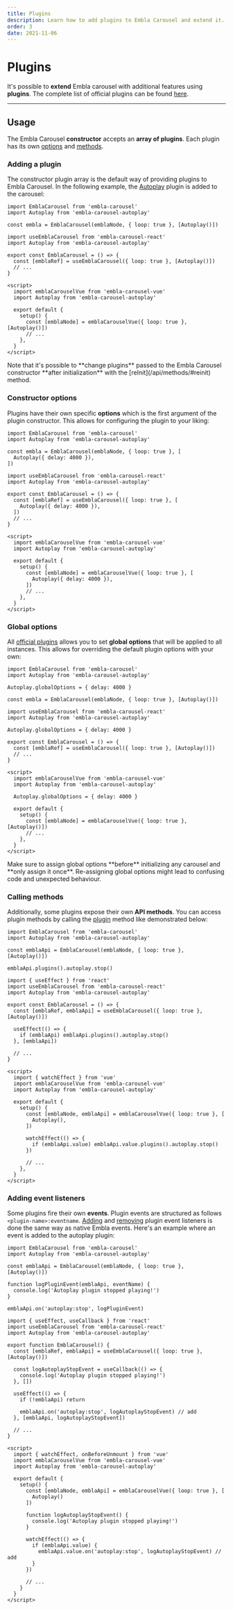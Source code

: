```yaml
---
title: Plugins
description: Learn how to add plugins to Embla Carousel and extend it.
order: 3
date: 2021-11-06
---
```



# Plugins

It's possible to **extend** Embla carousel with additional features using **plugins**. The complete list of official plugins can be found [here](/plugins/).

---

## Usage

The Embla Carousel **constructor** accepts an **array of plugins**. Each plugin has its own [options](/api/plugins/#constructor-options) and [methods](/api/plugins/#calling-methods).

### Adding a plugin

The constructor plugin array is the default way of providing plugins to Embla Carousel. In the following example, the [Autoplay](/plugins/autoplay/) plugin is added to the carousel:

<Tabs groupId="library">
<TabsItem label="Vanilla" value="vanilla">

```js{4}
import EmblaCarousel from 'embla-carousel'
import Autoplay from 'embla-carousel-autoplay'

const embla = EmblaCarousel(emblaNode, { loop: true }, [Autoplay()])
```

</TabsItem>
<TabsItem label="React" value="react">

```jsx{5}
import useEmblaCarousel from 'embla-carousel-react'
import Autoplay from 'embla-carousel-autoplay'

export const EmblaCarousel = () => {
  const [emblaRef] = useEmblaCarousel({ loop: true }, [Autoplay()])
  // ...
}
```

</TabsItem>
<TabsItem label="Vue" value="vue">

```html{7}
<script>
  import emblaCarouselVue from 'embla-carousel-vue'
  import Autoplay from 'embla-carousel-autoplay'

  export default {
    setup() {
      const [emblaNode] = emblaCarouselVue({ loop: true }, [Autoplay()])
      // ...
    },
  }
</script>
```

</TabsItem>
</Tabs>

<Admonition>
  Note that it's possible to **change plugins** passed to the Embla Carousel
  constructor **after initialization** with the [reInit](/api/methods/#reinit)
  method.
</Admonition>

### Constructor options

Plugins have their own specific **options** which is the first argument of the plugin constructor. This allows for configuring the plugin to your liking:

<Tabs groupId="library">
<TabsItem label="Vanilla" value="vanilla">

```js{5}
import EmblaCarousel from 'embla-carousel'
import Autoplay from 'embla-carousel-autoplay'

const embla = EmblaCarousel(emblaNode, { loop: true }, [
  Autoplay({ delay: 4000 }),
])
```

</TabsItem>
<TabsItem label="React" value="react">

```jsx{6}
import useEmblaCarousel from 'embla-carousel-react'
import Autoplay from 'embla-carousel-autoplay'

export const EmblaCarousel = () => {
  const [emblaRef] = useEmblaCarousel({ loop: true }, [
    Autoplay({ delay: 4000 }),
  ])
  // ...
}
```

</TabsItem>
<TabsItem label="Vue" value="vue">

```html{8}
<script>
  import emblaCarouselVue from 'embla-carousel-vue'
  import Autoplay from 'embla-carousel-autoplay'

  export default {
    setup() {
      const [emblaNode] = emblaCarouselVue({ loop: true }, [
        Autoplay({ delay: 4000 }),
      ])
      // ...
    },
  }
</script>
```

</TabsItem>
</Tabs>

### Global options

All [official plugins](/plugins/) allows you to set **global options** that will be applied to all instances. This allows for overriding the default plugin options with your own:

<Tabs groupId="library">
<TabsItem label="Vanilla" value="vanilla">

```js{4}
import EmblaCarousel from 'embla-carousel'
import Autoplay from 'embla-carousel-autoplay'

Autoplay.globalOptions = { delay: 4000 }

const embla = EmblaCarousel(emblaNode, { loop: true }, [Autoplay()])
```

</TabsItem>
<TabsItem label="React" value="react">

```jsx{4}
import useEmblaCarousel from 'embla-carousel-react'
import Autoplay from 'embla-carousel-autoplay'

Autoplay.globalOptions = { delay: 4000 }

export const EmblaCarousel = () => {
  const [emblaRef] = useEmblaCarousel({ loop: true }, [Autoplay()])
  // ...
}
```

</TabsItem>
<TabsItem label="Vue" value="vue">

```html{5}
<script>
  import emblaCarouselVue from 'embla-carousel-vue'
  import Autoplay from 'embla-carousel-autoplay'

  Autoplay.globalOptions = { delay: 4000 }

  export default {
    setup() {
      const [emblaNode] = emblaCarouselVue({ loop: true }, [Autoplay()])
      // ...
    },
  }
</script>
```

</TabsItem>
</Tabs>

<Admonition type="warning">
  Make sure to assign global options **before** initializing any carousel and
  **only assign it once**. Re-assigning global options might lead to confusing
  code and unexpected behaviour.
</Admonition>

### Calling methods

Additionally, some plugins expose their own **API methods**. You can access plugin methods by calling the [plugin](/api/methods/#plugins) method like demonstrated below:

<Tabs groupId="library">
<TabsItem label="Vanilla" value="vanilla">

```js{6}
import EmblaCarousel from 'embla-carousel'
import Autoplay from 'embla-carousel-autoplay'

const emblaApi = EmblaCarousel(emblaNode, { loop: true }, [Autoplay()])

emblaApi.plugins().autoplay.stop()
```

</TabsItem>
<TabsItem label="React" value="react">

```jsx{9}
import { useEffect } from 'react'
import useEmblaCarousel from 'embla-carousel-react'
import Autoplay from 'embla-carousel-autoplay'

export const EmblaCarousel = () => {
  const [emblaRef, emblaApi] = useEmblaCarousel({ loop: true }, [Autoplay()])

  useEffect(() => {
    if (emblaApi) emblaApi.plugins().autoplay.stop()
  }, [emblaApi])

  // ...
}
```

</TabsItem>
<TabsItem label="Vue" value="vue">

```html{13}
<script>
  import { watchEffect } from 'vue'
  import emblaCarouselVue from 'embla-carousel-vue'
  import Autoplay from 'embla-carousel-autoplay'

  export default {
    setup() {
      const [emblaNode, emblaApi] = emblaCarouselVue({ loop: true }, [
        Autoplay(),
      ])

      watchEffect(() => {
        if (emblaApi.value) emblaApi.value.plugins().autoplay.stop()
      })

      // ...
    },
  }
</script>
```

</TabsItem>
</Tabs>

### Adding event listeners

Some plugins fire their own **events**. Plugin events are structured as follows `<plugin-name>:eventname`. [Adding](/api/events/#adding-event-listeners) and [removing](/api/events/#removing-event-listeners) plugin event listeners is done the same way as native Embla events. Here's an example where an event is added to the autoplay plugin:

<Tabs groupId="library">
<TabsItem label="Vanilla" value="vanilla">

```js{10}
import EmblaCarousel from 'embla-carousel'
import Autoplay from 'embla-carousel-autoplay'

const emblaApi = EmblaCarousel(emblaNode, { loop: true }, [Autoplay()])

function logPluginEvent(emblaApi, eventName) {
  console.log('Autoplay plugin stopped playing!')
}

emblaApi.on('autoplay:stop', logPluginEvent)
```

</TabsItem>
<TabsItem label="React" value="react">

```jsx{15}
import { useEffect, useCallback } from 'react'
import useEmblaCarousel from 'embla-carousel-react'
import Autoplay from 'embla-carousel-autoplay'

export function EmblaCarousel() {
  const [emblaRef, emblaApi] = useEmblaCarousel({ loop: true }, [Autoplay()])

  const logAutoplayStopEvent = useCallback(() => {
    console.log('Autoplay plugin stopped playing!')
  }, [])

  useEffect(() => {
    if (!emblaApi) return

    emblaApi.on('autoplay:stop', logAutoplayStopEvent) // add
  }, [emblaApi, logAutoplayStopEvent])

  // ...
}
```

</TabsItem>
<TabsItem label="Vue" value="vue">

```html{18}
<script>
  import { watchEffect, onBeforeUnmount } from 'vue'
  import emblaCarouselVue from 'embla-carousel-vue'
  import Autoplay from 'embla-carousel-autoplay'

  export default {
    setup() {
      const [emblaNode, emblaApi] = emblaCarouselVue({ loop: true }, [
        Autoplay()
      ])

      function logAutoplayStopEvent() {
        console.log('Autoplay plugin stopped playing!')
      }

      watchEffect(() => {
        if (emblaApi.value) {
          emblaApi.value.on('autoplay:stop', logAutoplayStopEvent) // add
        }
      })

      // ...
    }
  }
</script>
```

</TabsItem>
</Tabs>
